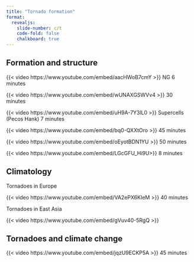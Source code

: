 ```yaml
---
title: "Tornado formation"
format:
  revealjs:
    slide-number: c/t
    code-fold: false
    chalkboard: true
---
```


## Formation and structure

{{< video https://www.youtube.com/embed/aacHWoB7cmY >}} NG 6 minutes

{{< video https://www.youtube.com/embed/wUNAXGSWVv4 >}} 30 minutes

{{< video https://www.youtube.com/embed/uH9A-7Y3lL0 >}} Supercells (Pecos Hank) 7 minutes

{{< video https://www.youtube.com/embed/bq0-QXXtOro >}} 45 minutes

{{< video https://www.youtube.com/embed/oEyotBDN1YU >}} 50 minutes

{{< video https://www.youtube.com/embed/LGcGFU_Hi9U>}} 8 minutes

## Climatology

Tornadoes in Europe

{{< video https://www.youtube.com/embed/VA2ePX6KIeM >}} 40 minutes

Tornadoes in East Asia

{{< video https://www.youtube.com/embed/gVuv40-5RgQ >}}

## Tornadoes and climate change

{{< video https://www.youtube.com/embed/jqzU9ECKP5A >}} 45 minutes



